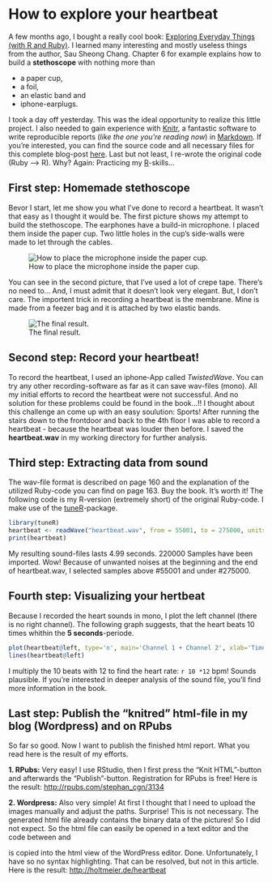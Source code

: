 # How to explore your heartbeat 

A few months ago, I bought a really cool book: [Exploring Everyday Things (with R and Ruby)](http://shop.oreilly.com/product/0636920022626.do). I learned many interesting and mostly useless things from the author, Sau Sheong Chang. Chapter 6 for example explains how to build a **stethoscope** with nothing more than

* a paper cup,
* a foil,
* an elastic band and
* iphone-earplugs.

I took a day off yesterday. This was the ideal opportunity to realize this little project. I also needed to gain experience with [Knitr](http://yihui.name/knitr/), a fantastic software to write reproducible reports (*like the one you're reading now*) in [Markdown](http://warpedvisions.org/projects/markdown-cheat-sheet/). If you're interested, you can find the source code and all necessary files for this complete blog-post [here](https://github.com/holtmeier/heartbeat/blob/master/heartbeat.Rmd). Last but not least, I re-wrote the original code (Ruby --> R). Why? Again: Practicing my [R](http://www.r-project.org)-skills...

## First step: Homemade stethoscope

Bevor I start, let me show you what I've done to record a heartbeat. It wasn't that easy as I thought it would be. The first picture shows my attempt to build the stethoscope. The earphones have a build-in microphone. I placed them inside the paper cup. Two little holes in the cup's side-walls were made to let through the cables.

![How to place the microphone inside the paper cup.](stethoscope1.jpg)

You can see in the second picture, that I've used a lot of crepe tape. There's no need to... And, I must admit that it doesn't look very elegant. But, I don't care. The importent trick in recording a heartbeat is the membrane. Mine is made from a feezer bag and it is attached by two elastic bands.

![The final result.](stethoscope2.jpg)

## Second step: Record your heartbeat!

To record the heartbeat, I used an iphone-App called *TwistedWave*. You can try any other recording-software as far as it can save wav-files (mono). All my initial efforts to record the heartbeat were not successful. And no solution for these problems could be found in the book...!! I thought about this challenge an come up with an easy soulution: Sports! After running the stairs down to the frontdoor and back to the 4th floor I was able to record a heartbeat - because the heartbeat was louder then before. I saved the **heartbeat.wav** in my working directory for further analysis.

## Third step: Extracting data from sound

The wav-file format is described on page 160 and the explanation of the utilized Ruby-code you can find on page 163. Buy the book. It's worth it! The following code is my R-version (extremely short) of the original Ruby-code. I make use of the [tuneR](http://cran.r-project.org/web/packages/tuneR/)-package.

```r
library(tuneR)
heartbeat <- readWave("heartbeat.wav", from = 55001, to = 275000, units = "samples")
print(heartbeat)
```

My resulting sound-files lasts 4.99 seconds. 220000 Samples have been imported. Wow! Because of unwanted noises at the beginning and the end of heartbeat.wav, I selected samples above #55001 and under #275000.

## Fourth step: Visualizing your hertbeat

Because I recorded the heart sounds in mono, I plot the left channel (there is no right channel). The following graph suggests, that the heart beats 10 times whithin the **5 seconds**-periode.

```r
plot(heartbeat@left, type='n', main='Channel 1 + Channel 2', xlab='Time', ylab='Frequency')
lines(heartbeat@left)
```

I multiply the 10 beats with 12 to find the heart rate: `r 10 *12` bpm! Sounds plausible. If you're interested in deeper analysis of the sound file, you'll find more information in the book.

## Last step: Publish the "knitred" html-file in my blog (Wordpress) and on RPubs

So far so good. Now I want to publish the finished html report. What you read here is the result of my efforts.

**1. RPubs:** Very easy! I use RStudio, then I first press the "Knit HTML"-button and afterwards the "Publish"-button. Registration for RPubs is free! Here is the result: [http://rpubs.com/stephan_cgn/3134](http://rpubs.com/stephan_cgn/3134)

**2. Wordpress:** Also very simple! At first I thought that I need to upload the images manually and adjust the paths. Surprise! This is not necessary. The generated html file already contains the binary data of the pictures! So I did not expect. So the html file can easily be opened in a text editor and the code between <body> and </body> is copied into the html view of the WordPress editor. Done. Unfortunately, I have so no syntax highlighting. That can be resolved, but not in this article. Here is the result: [http://holtmeier.de/heartbeat](http://holtmeier.de/heartbeat)